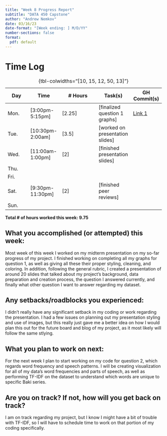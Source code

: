```yaml
---
title: "Week 8 Progress Report"
subtitle: "DATA 450 Capstone"
author: "Andrew Nemkov"
date: 03/16/23
date-format: "[Week ending: ] M/D/YY"
number-sections: false
format:
  pdf: default
---
```


# Time Log

| Day  | Time  | \# Hours | Task(s) | GH Commit(s) |
|------|-------|----------|---------|--------|
| Mon.  | [3:00pm-5:15pm] | [2.25] | [finalized question 1 graphs] | [Link 1](https://github.com/AndrewNemkov27/capstone/commit/6e3af78dc426576f8c2b23d6c23c2cd1a0417a8a) |
| Tue.  | [10:30pm-2:00am] | [3.5] | [worked on presentation slides] |  |
| Wed.  | [11:00am-1:00pm] | [2] | [finished presentation slides] |  |
| Thu.  |  |  |  |  |
| Fri.  |  |  |  |  |
| Sat.  | [9:30pm-11:30pm] | [2] | [finished peer reviews] |  |
| Sun.  |  |  |  |  |

: {tbl-colwidths="[10, 15, 12, 50, 13]"}

**Total \# of hours worked this week: 9.75**

## What you accomplished (or attempted) this week:

Most week of this week I worked on my midterm presentation on my so-far progress of my project. I finished working on completing all my graphs for question 1, as well as giving all these their proper styling, cleaning, and coloring. In addition, following the general rubric, I created a presentation of around 20 slides that talked about my project's background, data preparation and creation process, the question I answered currently, and finally what other question I want to answer regarding my dataset.

## Any setbacks/roadblocks you experienced:

I didn't really have any significant setback in my coding or work regarding the presentation. I had a few issues on planning out my presentation styling and use of images, but this really just gave me a better idea on how I would plan this out for the future board and blog of my project, as it most likely will follow the same stlying. 

## What you plan to work on next:

For the next week I plan to start working on my code for question 2, which regards word frequency and speech patterns. I will be creating visualization for all of my data's word frequencies and parts of speech, as well as performing TF-IDF on the dataset to understand which words are unique to specific Baki series.

## Are you on track? If not, how will you get back on track?

I am on track regarding my project, but I know I might have a bit of trouble with TF-IDF, so I will have to schedule time to work on that portion of my coding specifically.
